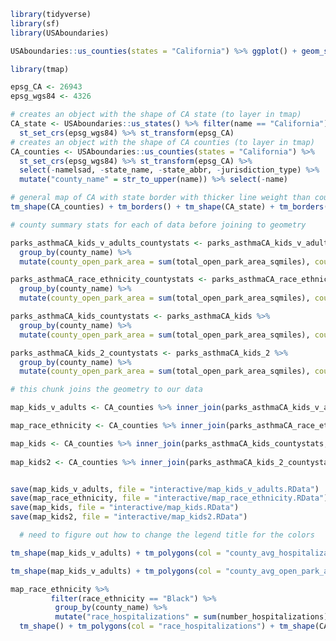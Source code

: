 ```r
library(tidyverse)
library(sf)
library(USAboundaries)

USAboundaries::us_counties(states = "California") %>% ggplot() + geom_sf()

```

```r
library(tmap)

epsg_CA <- 26943
epsg_wgs84 <- 4326

# creates an object with the shape of CA state (to layer in tmap)
CA_state <- USAboundaries::us_states() %>% filter(name == "California") %>%
  st_set_crs(epsg_wgs84) %>% st_transform(epsg_CA)
# creates an object with the shape of CA counties (to layer in tmap)
CA_counties <- USAboundaries::us_counties(states = "California") %>%
  st_set_crs(epsg_wgs84) %>% st_transform(epsg_CA) %>% 
  select(-namelsad, -state_name, -state_abbr, -jurisdiction_type) %>% 
  mutate("county_name" = str_to_upper(name)) %>% select(-name)

# general map of CA with state border with thicker line weight than county borders
tm_shape(CA_counties) + tm_borders() + tm_shape(CA_state) + tm_borders(lwd = 2)
```

```r
# county summary stats for each of data before joining to geometry

parks_asthmaCA_kids_v_adults_countystats <- parks_asthmaCA_kids_v_adults %>%
  group_by(county_name) %>% 
  mutate(county_open_park_area = sum(total_open_park_area_sqmiles), county_open_parks = sum(open_parks_tract), county_number_hospitalizations = sum(number_hospitalizations), county_avg_open_park_area = mean(total_open_park_area_sqmiles), county_avg_open_parks = mean(open_parks_tract), county_avg_hospitalizations = mean(number_hospitalizations))

parks_asthmaCA_race_ethnicity_countystats <- parks_asthmaCA_race_ethnicity %>%
  group_by(county_name) %>%
  mutate(county_open_park_area = sum(total_open_park_area_sqmiles), county_open_parks = sum(open_parks_tract), county_number_hospitalizations = sum(number_hospitalizations), county_avg_open_park_area = mean(total_open_park_area_sqmiles), county_avg_open_parks = mean(open_parks_tract), county_avg_hospitalizations = mean(number_hospitalizations))

parks_asthmaCA_kids_countystats <- parks_asthmaCA_kids %>%
  group_by(county_name) %>%
  mutate(county_open_park_area = sum(total_open_park_area_sqmiles), county_open_parks = sum(open_parks_tract), county_number_hospitalizations = sum(number_hospitalizations), county_avg_open_park_area = mean(total_open_park_area_sqmiles), county_avg_open_parks = mean(open_parks_tract), county_avg_hospitalizations = mean(number_hospitalizations))

parks_asthmaCA_kids_2_countystats <- parks_asthmaCA_kids_2 %>%
  group_by(county_name) %>%
  mutate(county_open_park_area = sum(total_open_park_area_sqmiles), county_open_parks = sum(open_parks_tract), county_number_hospitalizations = sum(number_hospitalizations), county_avg_open_park_area = mean(total_open_park_area_sqmiles), county_avg_open_parks = mean(open_parks_tract), county_avg_hospitalizations = mean(number_hospitalizations))

```


```r
# this chunk joins the geometry to our data

map_kids_v_adults <- CA_counties %>% inner_join(parks_asthmaCA_kids_v_adults_countystats, by = "county_name")

map_race_ethnicity <- CA_counties %>% inner_join(parks_asthmaCA_race_ethnicity_countystats, by = "county_name")

map_kids <- CA_counties %>% inner_join(parks_asthmaCA_kids_countystats, by = "county_name")
  
map_kids2 <- CA_counties %>% inner_join(parks_asthmaCA_kids_2_countystats, by = "county_name")


save(map_kids_v_adults, file = "interactive/map_kids_v_adults.RData")
save(map_race_ethnicity, file = "interactive/map_race_ethnicity.RData")
save(map_kids, file = "interactive/map_kids.RData")
save(map_kids2, file = "interactive/map_kids2.RData")
```

```r
  # need to figure out how to change the legend title for the colors

tm_shape(map_kids_v_adults) + tm_polygons(col = "county_avg_hospitalizations") + tm_shape(CA_counties) + tm_borders() + tm_shape(CA_state) + tm_borders(lwd = 2)

tm_shape(map_kids_v_adults) + tm_polygons(col = "county_avg_open_park_area", n = 2, palette = "viridis") + tm_shape(CA_counties) + tm_borders() + tm_shape(CA_state) + tm_borders(lwd = 2)

map_race_ethnicity %>% 
         filter(race_ethnicity == "Black") %>% 
          group_by(county_name) %>% 
          mutate("race_hospitalizations" = sum(number_hospitalizations)) %>%
  tm_shape() + tm_polygons(col = "race_hospitalizations") + tm_shape(CA_counties) + tm_borders() + tm_shape(CA_state) + tm_borders(lwd = 2)

```




